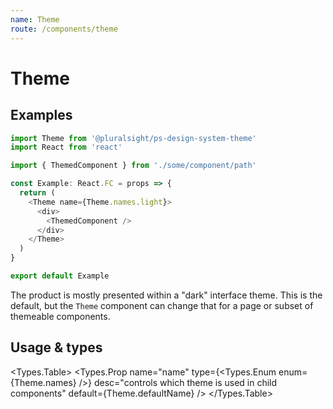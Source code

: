 ```yaml
---
name: Theme
route: /components/theme
---
```




# Theme

## Examples

```typescript noRender startExpanded
import Theme from '@pluralsight/ps-design-system-theme'
import React from 'react'

import { ThemedComponent } from './some/component/path'

const Example: React.FC = props => {
  return (
    <Theme name={Theme.names.light}>
      <div>
        <ThemedComponent />
      </div>
    </Theme>
  )
}

export default Example
```

The product is mostly presented within a "dark" interface theme. This is the
default, but the `Theme` component can change that for a page or subset of
themeable components.

## Usage & types

<Usage
  install="npm install @pluralsight/ps-design-system-theme"
  import="import Theme from '@pluralsight/ps-design-system-theme'"
  packageName="theme"
/>

<Types.Table>
  <Types.Prop
    name="name"
    type={<Types.Enum enum={Theme.names} />}
    desc="controls which theme is used in child components"
    default={Theme.defaultName}
  />
</Types.Table>
